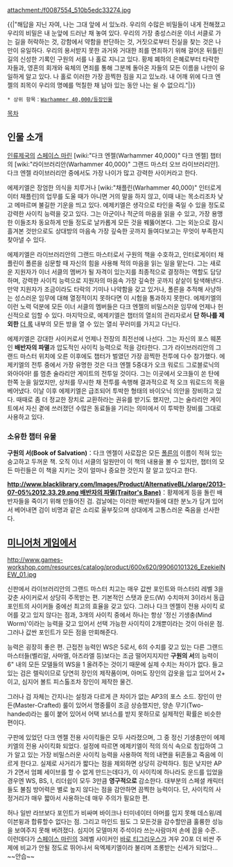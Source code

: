 {{{+1 '''Ezekiel, Grand Master of Librarians, Holder of the Keys, Keeper of the Book of Salvatiaon'''}}}
{{{+1 라이브러리안의 그랜드 마스터, 열쇠를 관리하는 자, 구원서의 수호자 에제키엘}}}

attachment:/f0087554_510b5edc33274.jpg

{{|"해답을 지닌 자여, 나는 그대 앞에 서 있노라.
우리의 수많은 비밀들이 내게 전해졌고 우리의 비밀은 내 눈앞에 드러난 채 놓여 있다.
우리의 가장 충성스러운 이너 서클로 가는 길을 허락하는 것, 강함에서 약함을 판단하는 것, 거짓으로부터 진실을 찾는 것은 나만이 유일하다.
우리의 용서받지 못한 과거와 거대한 죄를 면죄하기 위해 걸어온 뒤틀린 길의 신성한 기록인 구원의 서를 나 홀로 지니고 있다.
황제 폐하의 은혜로부터 타락한 자들과, 영혼의 회개와 육체의 면죄를 통해 그분께 돌아온 자들의 모든 이름을 나만이 유일하게 알고 있다.
나 홀로 이러한 가장 끔찍한 짐을 지고 있노라.
내 어깨 위에 다크 엔젤의 죄목이 우리의 명예를 먹칠한 채 남아 있는 동안 나는 쉴 수 없으리."|}}

 * 상위 항목：[[Warhammer 40,000/등장인물]]

[[목차]]

== 인물 소개 ==
[[인류제국]]의 [[스페이스 마린]] [wiki:"다크 엔젤(Warhammer 40,000)" 다크 엔젤] 챕터의 [wiki:"라이브러리안(Warhammer 40,000)" 그랜드 마스터 오브 라이브러리안]. 다크 엔젤 라이브러리안 중에서도 가장 나이가 많고 강력한 사이커라고 한다.

에제키엘은 장엄한 의식을 치루거나 [wiki:"채플린(Warhammer 40,000)" 인터로게이터 채플린]의 업무를 도울 때가 아니면 거의 말을 하지 않고, 이때 내는 목소리조차 낮고 메마르며 불길한 기운을 띄고 있다. 에제키엘은 생각으로 타인을 죽일 수 있을 정도로 강력한 사이킥 능력을 갖고 있다. 그는 아군이나 적군의 마음을 읽을 수 있고, 가장 용맹한 이들조차 동요하게 만들 정도로 날카롭게 모든 것을 꿰뚫어본다. 그는 외눈으로 잠시 흘겨본 것만으로도 상대방의 마음속 가장 깊숙한 곳까지 들여다보고는 무엇이 부족한지 찾아낼 수 있다.

에제키엘은 라이브러리안의 그랜드 마스터로서 구원의 책을 수호하고, 인터로게이터 채플린이 폴른을 심문할 때 자신의 힘을 사용해 적의 마음을 읽는 일을 맡는다. 그는 새로운 지원자가 이너 서클의 멤버가 될 자격이 있는지를 최종적으로 결정하는 역할도 담당하며, 강력한 사이킥 능력으로 지원자의 마음속 가장 깊숙한 곳까지 샅샅이 탐색해낸다. 만약 지원자가 조금이라도 타락의 기미나 나약함을 갖고 있거나, 폴른을 추적해 사냥하는 성스러운 임무에 대해 열정적이지 못하다면 이 시험을 통과하지 못한다. 에제키엘의 이런 노력 덕분에 모든 이너 서클의 멤버들은 다크 엔젤의 비밀스러운 임무에 언제나 헌신적으로 임할 수 있다. 마지막으로, 에제키엘은 챕터의 열쇠의 관리자로서 '''단 하나를 제외한''' [[더 록]] 내부의 모든 방을 열 수 있는 열쇠 꾸러미를 가지고 다닌다.

에제키엘은 강대한 사이커로서 언제나 전장의 최전선에 나선다. 그는 자신의 포스 웨폰인 '''배반자의 파멸'''과 압도적인 사이킥 능력으로 적을 강타한다. 그가 라이브러리안의 그랜드 마스터 위치에 오른 이후에도 챕터가 벌였던 가장 끔찍한 전투에 다수 참가했다. 에제키엘의 전투 중에서 가장 유명한 것은 다크 엔젤 5중대가 오크 워로드 그로블로닉의 와아아아! 를 멈춘 술라리안 게이트의 전투일 것이다. 그는 이곳에서 오크들이 쏜 탄에 한쪽 눈을 잃었지만, 상처를 무시한 채 전투를 속행해 결과적으로 적 오크 워로드의 목을 베어냈다. 이날 이후 에제키엘은 급조되어 투박한 형태의 바이오닉 의안을 장비하고 있다. 때때로 좀 더 정교한 장치로 교환하라는 권유를 받기도 했지만, 그는 술라리안 게이트에서 자신 곁에 쓰러졌던 수많은 동료들을 기리는 의미에서 이 투박한 장비를 그대로 사용하고 있다.

=== 소유한 챕터 유물 ===
'''구원의 서(Book of Salvation)'''：다크 엔젤이 사로잡은 모든 [[폴른]]의 이름이 적혀 있는 숭고하고 두꺼운 책. 오직 이너 서클의 일원만이 이 책의 내용을 볼 수 있지만, 챕터의 모든 마린들은 이 책을 지키는 것이 얼마나 중요한 것인지 잘 알고 있다고 한다.

'''[[http://www.blacklibrary.com/Images/Product/AlternativeBL/xlarge/2013-07-05%2012.33.29.png 배반자의 파멸(Traitor's Bane)]]'''：황제에게 등을 돌린 배반자들을 죽이기 위해 만들어진 검. 검날에는 이러한 배반자들에 대한 분노가 담겨 있어서 베어내면 검이 비명과 같은 소리로 울부짖으며 상대에게 고통스러운 죽음을 선사한다.

== [[미니어처 게임]]에서 ==
http://www.games-workshop.com/resources/catalog/product/600x620/99060101326_EzekielNEW_01.jpg

신판에서 라이브러리안의 그랜드 마스터 치고는 매우 값싼 포인트와 마스터리 레벨 3을 갖춘 사이커로서 상당히 주목받는 편. 기본적인 스탯과 운드(W) 수치마저 3이라서 동급 포인트의 사이커들 중에선 최고의 효율을 갖고 있다. 그러나 다크 엔젤이 전용 사이킥 로어를 갖고 있지 않다는 점과, 3개의 사이킥 중에서 하나는 항상 '정신 기생충(Mind Worm)'이라는 능력을 갖고 있어서 선택 가능한 사이킥이 2개뿐이라는 것이 아쉬운 점. 그러나 값싼 포인트가 모든 점을 만회해준다.

능력은 굉장히 좋은 편. 근접전 능력인 WS은 5로서, 6의 수치를 갖고 있는 다른 그랜드 마스터들(벨리알, 사마엘, 아즈라엘 등)보다는 조금 떨어지지지만 '''구원의 서'''의 능력이 6" 내의 모든 모델들의 WS을 1 올려주는 것이기 때문에 실제 수치는 차이가 없다. 들고 있는 검은 렐릭이므로 당연히 장인의 제작품이며, 아머도 장인의 갑옷을 입고 있어서 2+ 이고, 심지어 볼트 피스톨조차 장인이 제작한 물건. 

그러나 검 자체는 간지나는 설정과 다르게 큰 차이가 없는 AP3의 포스 소드. 장인이 만든(Master-Crafted) 룰이 있어서 명중률이 조금 상승했지만, 양손 무기(Two-handed)라는 룰이 붙어 있어서 어택 보너스를 받지 못하므로 실제적인 확률은 비슷한 편이다.

구판에 있었던 다크 엔젤 전용 사이킥들은 모두 사라졌으며, 그 중 정신 기생충만이 에제키엘의 전용 사이킥화 되었다. 설정에 따르면 에제키엘이 적의 의식 속으로 침입하여 그가 알고 있는 가장 비밀스러운 사이킥 능력을 사용하여 적의 내면을 뒤흔들고 죽음에 이르게 한다고. 실제로 사거리가 짧다는 점을 제외하면 상당히 강력하다. 힘은 낮지만 AP가 2면서 엄폐 세이브를 할 수 없게 만드는데다가, 이 사이킥에 하나라도 운드를 입었을 경우엔 WS, BS, I, 리더쉽이 모두 3만큼 '''영구적으로''' 감소한다. 대부분의 스페셜 캐릭터들도 불침 방어력은 별로 높지 않다는 점을 감안하면 끔찍한 능력이다. 단, 사이킥의 사정거리가 매우 짧아서 사용하는데 매우 주의가 필요한 편.

허나 일반 라브보다 포인트가 비싸며 바이크나 터미네이터 아머를 입지 못해 데스윙/레이븐윙과 합류할수 없다는 점. 그리고 마인드 웜도 그 모든것을 감수할만큼 훌륭한 성능을 보여주지 못해 버려졌다. 심지어 모델마저 주석이라 쓰는사람마저 손에 꼽을 수준.. 이런데다가 [[스페이스 마린]]의 3레벨 사이커인 [[바로 티그리우스]]가 겨우 20포 더 비싼 주제에 비교가 안될 정도로 뛰어나서 윽엑제키엘이라 불리며 조롱받는 신세가 되었다... ~~안습~~
